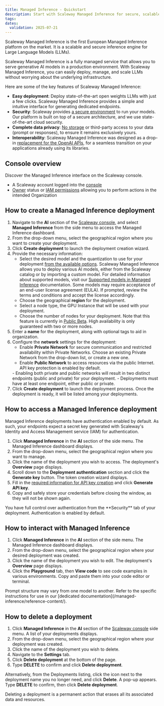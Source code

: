 ```yaml
---
title: Managed Inference - Quickstart
description: Start with Scaleway Managed Inference for secure, scalable AI model deployment in Europe's premier platform. Privacy-focused, fully managed.
tags:
dates:
  validation: 2025-07-21
---
```



Scaleway Managed Inference is the first European Managed Inference platform on the market. It is a scalable and secure inference engine for Large Language Models (LLMs).

Scaleway Managed Inference is a fully managed service that allows you to serve generative AI models in a production environment.
With Scaleway Managed Inference, you can easily deploy, manage, and scale LLMs without worrying about the underlying infrastructure.

Here are some of the key features of Scaleway Managed Inference:

* **Easy deployment**: Deploy state-of-the-art open weights LLMs with just a few clicks. Scaleway Managed Inference provides a simple and intuitive interface for generating dedicated endpoints.
* **Security**: Scaleway provides [a secure environment](/managed-inference/reference-content/data-privacy-security-scaleway-ai-services/) to run your models. Our platform is built on top of a secure architecture, and we use state-of-the-art cloud security.
* **Complete data privacy**: [No storage](/managed-inference/reference-content/data-privacy-security-scaleway-ai-services/#data-storage-policies) or third-party access to your data (prompt or responses), to ensure it remains exclusively yours.
* **Interoperability**: Scaleway Managed Inference was designed as a drop-in [replacement for the OpenAI APIs](/managed-inference/reference-content/openai-compatibility/), for a seamless transition on your applications already using its libraries.

## Console overview

Discover the Managed Inference interface on the Scaleway console.
<GuideFlow src="https://app.guideflow.com/embed/0p0ozjebvp"/>

<Requirements />

  - A Scaleway account logged into the [console](https://console.scaleway.com)
  - [Owner](/iam/concepts/#owner) status or [IAM permissions](/iam/concepts/#permission) allowing you to perform actions in the intended Organization

## How to create a Managed Inference deployment

1. Navigate to the **AI** section of the [Scaleway console](https://console.scaleway.com/), and select **Managed Inference** from the side menu to access the Managed Inference dashboard.
2. From the drop-down menu, select the geographical region where you want to create your deployment.
3. Click **Create deployment** to launch the deployment creation wizard.
4. Provide the necessary information:
    - Select the desired model and the quantization to use for your deployment [from the available options](/managed-inference/reference-content/).
        <Message type="important">
          Scaleway Managed Inference allows you to deploy various AI models, either from the Scaleway catalog or by importing a custom model. For detailed information about supported models, visit our [Supported models in Managed Inference](/managed-inference/reference-content/supported-models/) documentation.
        </Message>
        <Message type="note">
          Some models may require acceptance of an end-user license agreement (EULA). If prompted, review the terms and conditions and accept the license accordingly.
        </Message>
    - Choose the geographical **region** for the deployment.
    - Select a node type, the GPU Instance that will be used with your deployment.
    - Choose the number of nodes for your deployment. Note that this feature is currently in [Public Beta](https://www.scaleway.com/betas/).
        <Message type="note">
          High availability is only guaranteed with two or more nodes.
        </Message>
5. Enter a **name** for the deployment, along with optional tags to aid in organization.
6. Configure the **network** settings for the deployment:
    - Enable **Private Network** for secure communication and restricted availability within Private Networks. Choose an existing Private Network from the drop-down list, or create a new one.
    - Enable **Public Network** to access resources via the public Internet. API key protection is enabled by default.
    <Message type="important">
      - Enabling both private and public networks will result in two distinct endpoints (public and private) for your deployment.
      - Deployments must have at least one endpoint, either public or private.
    </Message>
7. Click **Create deployment** to launch the deployment process. Once the deployment is ready, it will be listed among your deployments.

## How to access a Managed Inference deployment

Managed Inference deployments have authentication enabled by default. As such, your endpoints expect a secret key generated with Scaleway's Identity and Access Management service (IAM) for authentication.

1. Click **Managed Inference** in the **AI** section of the side menu. The Managed Inference dashboard displays.
2. From the drop-down menu, select the geographical region where you want to manage.
3. Click the name of the deployment you wish to access. The deployment's **Overview** page displays.
4. Scroll down to the **Deployment authentication** section and click the **Generate key** button. The token creation wizard displays.
5. Fill in the [required information for API key creation](/iam/how-to/create-api-keys/) and click **Generate API key**.
6. Copy and safely store your credentials before closing the window, as they will not be shown again.

<Message type="tip">
  You have full control over authentication from the **Security** tab of your deployment. Authentication is enabled by default.
</Message>

## How to interact with Managed Inference

1. Click **Managed Inference** in the **AI** section of the side menu. The Managed Inference dashboard displays.
2. From the drop-down menu, select the geographical region where your desired deployment was created.
3. Click the name of the deployment you wish to edit. The deployment's **Overview** page displays.
4. Click the **Playground** tab, then **View code** to see code examples in various environments. Copy and paste them into your code editor or terminal.

<Message type="note">
  Prompt structure may vary from one model to another. Refer to the specific instructions for use in our [dedicated documentation](/managed-inference/reference-content/).
</Message>

## How to delete a deployment

1. Click **Managed Inference** in the **AI** section of the [Scaleway console](https://console.scaleway.com) side menu. A list of your deployments displays.
2. From the drop-down menu, select the geographical region where your deployment was created.
3. Click the name of the deployment you wish to delete.
4. Navigate to the **Settings** tab.
5. Click **Delete deployment** at the bottom of the page.
6. Type **DELETE** to confirm and click **Delete deployment**.

  Alternatively, from the Deployments listing, click the <Icon name="more" /> icon next to the deployment name you no longer need, and click **Delete**. A pop-up appears. Type **DELETE** to confirm, then click **Delete deployment**.

<Message type="important">
  Deleting a deployment is a permanent action that erases all its associated data and resources.
</Message>